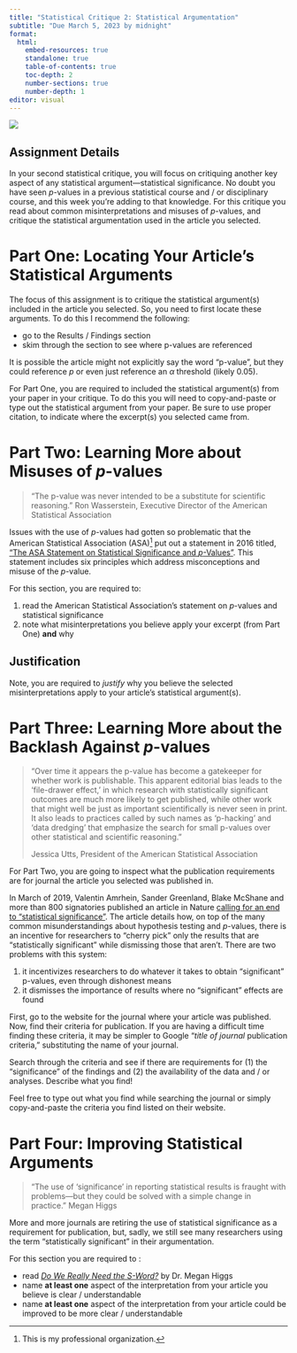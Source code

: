 ```yaml
---
title: "Statistical Critique 2: Statistical Argumentation"
subtitle: "Due March 5, 2023 by midnight"
format: 
  html:
    embed-resources: true
    standalone: true
    table-of-contents: true
    toc-depth: 2
    number-sections: true
    number-depth: 1
editor: visual
---
```


![](images/significant.jpeg)

## Assignment Details

In your second statistical critique, you will focus on critiquing another key aspect of any statistical argument---statistical significance. No doubt you have seen $p$-values in a previous statistical course and / or disciplinary course, and this week you're adding to that knowledge. For this critique you read about common misinterpretations and misuses of $p$-values, and critique the statistical argumentation used in the article you selected.

# Part One: Locating Your Article's Statistical Arguments

The focus of this assignment is to critique the statistical argument(s) included in the article you selected. So, you need to first locate these arguments. To do this I recommend the following:

-   go to the Results / Findings section
-   skim through the section to see where p-values are referenced

::: callout-tip
It is possible the article might not explicitly say the word "p-value", but they could reference $p$ or even just reference an $\alpha$ threshold (likely 0.05).
:::

For Part One, you are required to included the statistical argument(s) from your paper in your critique. To do this you will need to copy-and-paste or type out the statistical argument from your paper. Be sure to use proper citation, to indicate where the excerpt(s) you selected came from.

# Part Two: Learning More about Misuses of $p$-values

> "The p-value was never intended to be a substitute for scientific reasoning." Ron Wasserstein, Executive Director of the American Statistical Association

Issues with the use of $p$-values had gotten so problematic that the American Statistical Association (ASA)[^1] put out a statement in 2016 titled, ["The ASA Statement on Statistical Significance and $p$-Values"](https://www.amstat.org/asa/files/pdfs/P-ValueStatement.pdf). This statement includes six principles which address misconceptions and misuse of the $p$-value.

[^1]: This is my professional organization.

For this section, you are required to:

1.  read the American Statistical Association's statement on $p$-values and statistical significance
2.  note what misinterpretations you believe apply your excerpt (from Part One) **and** why

::: callout-tip
# Justification

Note, you are required to *justify* why you believe the selected misinterpretations apply to your article's statistical argument(s).
:::

# Part Three: Learning More about the Backlash Against $p$-values

> "Over time it appears the p-value has become a gatekeeper for whether work is publishable. This apparent editorial bias leads to the 'file-drawer effect,' in which research with statistically significant outcomes are much more likely to get published, while other work that might well be just as important scientifically is never seen in print. It also leads to practices called by such names as 'p-hacking' and 'data dredging' that emphasize the search for small p-values over other statistical and scientific reasoning."
>
> Jessica Utts, President of the American Statistical Association

For Part Two, you are going to inspect what the publication requirements are for journal the article you selected was published in.

In March of 2019, Valentin Amrhein, Sander Greenland, Blake McShane and more than 800 signatories published an article in Nature [calling for an end to "statistical significance"](https://www.nature.com/articles/d41586-019-00857-9). The article details how, on top of the many common misunderstandings about hypothesis testing and $p$-values, there is an incentive for researchers to "cherry pick" only the results that are "statistically significant" while dismissing those that aren't. There are two problems with this system:

1.  it incentivizes researchers to do whatever it takes to obtain "significant" p-values, even through dishonest means
2.  it dismisses the importance of results where no "significant" effects are found

First, go to the website for the journal where your article was published. Now, find their criteria for publication. If you are having a difficult time finding these criteria, it may be simpler to Google "*title of journal* publication criteria," substituting the name of your journal.

Search through the criteria and see if there are requirements for (1) the "significance" of the findings and (2) the availability of the data and / or analyses. Describe what you find!

::: callout-tip
Feel free to type out what you find while searching the journal or simply copy-and-paste the criteria you find listed on their website.
:::

# Part Four: Improving Statistical Arguments

> "The use of 'significance' in reporting statistical results is fraught with problems---but they could be solved with a simple change in practice." Megan Higgs

More and more journals are retiring the use of statistical significance as a requirement for publication, but, sadly, we still see many researchers using the term "statistically significant" in their argumentation.

For this section you are required to :

-   read [*Do We Really Need the S-Word?*](https://www.americanscientist.org/article/do-we-really-need-the-s-word) by Dr. Megan Higgs
-   name **at least one** aspect of the interpretation from your article you believe is clear / understandable
-   name **at least one** aspect of the interpretation from your article could be improved to be more clear / understandable
